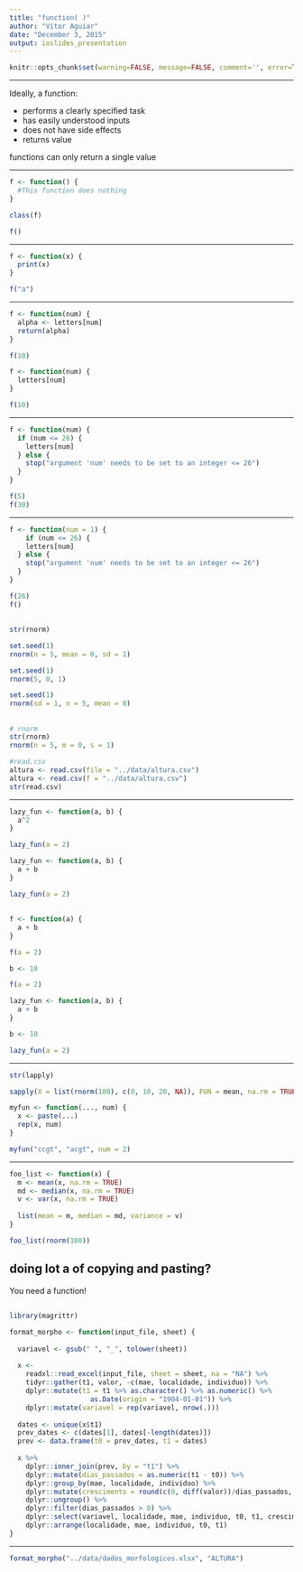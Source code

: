```yaml
---
title: "function( )"
author: "Vitor Aguiar"
date: "December 3, 2015"
output: ioslides_presentation
---
```


```r
knitr::opts_chunk$set(warning=FALSE, message=FALSE, comment='', error=TRUE)
```

---

Ideally, a function:

- performs a clearly specified task
- has easily understood inputs
- does not have side effects
- returns value

functions can only return a single value

---

```r
f <- function() { 
  #This function does nothing
}

class(f)

f()
```

---

```r
f <- function(x) {
  print(x)
}

f("a")
```

---

```r
f <- function(num) {
  alpha <- letters[num]
  return(alpha)
}

f(10)

f <- function(num) {
  letters[num]
}

f(10)
```

---

```r
f <- function(num) {
  if (num <= 26) {
    letters[num]
  } else {
    stop("argument 'num' needs to be set to an integer <= 26")
  }
}

f(5)
f(30)
```

---

```r
f <- function(num = 1) {
    if (num <= 26) {
    letters[num]
  } else {
    stop("argument 'num' needs to be set to an integer <= 26")
  }
}

f(26)
f()
```

## { .smaller}

```r
str(rnorm)

set.seed(1)
rnorm(n = 5, mean = 0, sd = 1)

set.seed(1)
rnorm(5, 0, 1)

set.seed(1)
rnorm(sd = 1, n = 5, mean = 0)
```

## { .smaller}

```r
# rnorm
str(rnorm)
rnorm(n = 5, m = 0, s = 1)

#read.csv
altura <- read.csv(file = "../data/altura.csv")
altura <- read.csv(f = "../data/altura.csv")
str(read.csv)
```

---

```r
lazy_fun <- function(a, b) {
  a^2
}

lazy_fun(a = 2)

lazy_fun <- function(a, b) {
  a + b
}

lazy_fun(a = 2)
```

## { .smaller}

```r
f <- function(a) {
  a + b
}

f(a = 2)

b <- 10

f(a = 2)

lazy_fun <- function(a, b) {
  a + b
}

b <- 10

lazy_fun(a = 2)
```

---

```r
str(lapply)

sapply(X = list(rnorm(100), c(0, 10, 20, NA)), FUN = mean, na.rm = TRUE)

myfun <- function(..., num) {
  x <- paste(...)
  rep(x, num)
}

myfun("ccgt", "acgt", num = 2)
```

---

```r
foo_list <- function(x) {
  m <- mean(x, na.rm = TRUE)
  md <- median(x, na.rm = TRUE)
  v <- var(x, na.rm = TRUE)
  
  list(mean = m, median = md, variance = v)
}

foo_list(rnorm(100))
```

## doing lot a of copying and pasting?

You need a function!

## { .smaller}

```r
library(magrittr)

format_morpho <- function(input_file, sheet) {
  
  variavel <- gsub(" ", "_", tolower(sheet))
  
  x <- 
    readxl::read_excel(input_file, sheet = sheet, na = "NA") %>%
    tidyr::gather(t1, valor, -c(mae, localidade, individuo)) %>%
    dplyr::mutate(t1 = t1 %>% as.character() %>% as.numeric() %>% 
                    as.Date(origin = "1904-01-01")) %>%
    dplyr::mutate(variavel = rep(variavel, nrow(.)))
  
  dates <- unique(x$t1)
  prev_dates <- c(dates[1], dates[-length(dates)])
  prev <- data.frame(t0 = prev_dates, t1 = dates)
  
  x %>%
    dplyr::inner_join(prev, by = "t1") %>%
    dplyr::mutate(dias_passados = as.numeric(t1 - t0)) %>%
    dplyr::group_by(mae, localidade, individuo) %>%
    dplyr::mutate(crescimento = round(c(0, diff(valor))/dias_passados, digits = 2)) %>%
    dplyr::ungroup() %>%
    dplyr::filter(dias_passados > 0) %>%
    dplyr::select(variavel, localidade, mae, individuo, t0, t1, crescimento) %>%
    dplyr::arrange(localidade, mae, individuo, t0, t1)
}
```

---

```r
format_morpho("../data/dados_morfologicos.xlsx", "ALTURA")
```